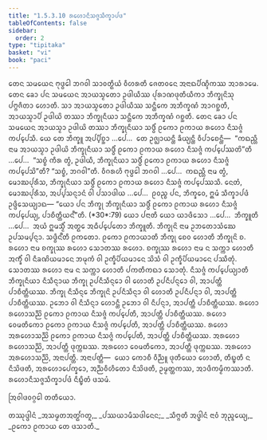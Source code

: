 ```yaml
---
title: "1.5.3.10 ᩁᩉᩮᩣᨶᩥᩈᨩ᩠ᨩᩈᩥᨠ᩠ᨡᩣᨸᨴ"
tableOfContents: false
sidebar:
  order: 2
type: "tipitaka"
basket: "vi"
book: "paci"
---
```



<DynamicBreadcrumb />

<Division number="198" book="paci">

<Paragraph number="648" book="paci">
ᨲᩮᨶ ᩈᨾᨿᩮᨶ ᨻᩩᨴ᩠ᨵᩮᩤ ᨽᨣᩅᩤ ᩈᩣᩅᨲ᩠ᨳᩥᨿᩴ ᩅᩥᩉᩁᨲᩥ ᨩᩮᨲᩅᨶᩮ ᩋᨶᩣᨳᨸᩥᨱ᩠ᨯᩥᨠᩔ ᩋᩣᩁᩣᨾᩮ. ᨲᩮᨶ ᨡᩮᩣ ᨸᨶ ᩈᨾᨿᩮᨶ ᩋᩣᨿᩈ᩠ᨾᨲᩮᩣ ᩏᨴᩤᨿᩥᩔ ᨸᩩᩁᩣᨱᨴᩩᨲᩥᨿᩥᨠᩣ ᨽᩥᨠ᩠ᨡᩩᨶᩦᩈᩩ ᨸᨻ᩠ᨻᨩᩥᨲᩣ ᩉᩮᩣᨲᩥ. ᩈᩣ ᩋᩣᨿᩈ᩠ᨾᨲᩮᩣ ᩏᨴᩤᨿᩥᩔ ᩈᨶ᩠ᨲᩥᨠᩮ ᩋᨽᩥᨠ᩠ᨡᨱᩴ ᩋᩣᨣᨧ᩠ᨨᨲᩥ, ᩋᩣᨿᩈ᩠ᨾᩣᨸᩥ ᩏᨴᩤᨿᩦ ᨲᩔᩣ ᨽᩥᨠ᩠ᨡᩩᨶᩥᨿᩣ ᩈᨶ᩠ᨲᩥᨠᩮ ᩋᨽᩥᨠ᩠ᨡᨱᩴ ᨣᨧ᩠ᨨᨲᩥ. ᨲᩮᨶ ᨡᩮᩣ ᨸᨶ ᩈᨾᨿᩮᨶ ᩋᩣᨿᩈ᩠ᨾᩣ ᩏᨴᩤᨿᩦ ᨲᩔᩣ ᨽᩥᨠ᩠ᨡᩩᨶᩥᨿᩣ ᩈᨴ᩠ᨵᩥᩴ ᩑᨠᩮᩣ ᩑᨠᩣᨿ ᩁᩉᩮᩣ ᨶᩥᩈᨩ᩠ᨩᩴ ᨠᨸ᩠ᨸᩮᩈᩥ.
</Paragraph>

<Paragraph number="649" book="paci">
ᨿᩮ ᨲᩮ ᨽᩥᨠ᩠ᨡᩪ ᩋᨸ᩠ᨸᩥᨧ᩠ᨨᩣ …ᨸᩮ…  ᨲᩮ ᩏᨩ᩠ᨫᩣᨿᨶ᩠ᨲᩥ ᨡᩥᨿ᩠ᨿᨶ᩠ᨲᩥ ᩅᩥᨸᩣᨧᩮᨶ᩠ᨲᩥ—  “ᨠᨳᨬ᩠ᩉᩥ ᨶᩣᨾ ᩋᩣᨿᩈ᩠ᨾᩣ ᩏᨴᩤᨿᩦ ᨽᩥᨠ᩠ᨡᩩᨶᩥᨿᩣ ᩈᨴ᩠ᨵᩥᩴ ᩑᨠᩮᩣ ᩑᨠᩣᨿ ᩁᩉᩮᩣ ᨶᩥᩈᨩ᩠ᨩᩴ ᨠᨸ᩠ᨸᩮᩔᨲᩦ”ᨲᩥ …ᨸᩮ…  “ᩈᨧ᩠ᨧᩴ ᨠᩥᩁ ᨲ᩠ᩅᩴ, ᩏᨴᩤᨿᩥ, ᨽᩥᨠ᩠ᨡᩩᨶᩥᨿᩣ ᩈᨴ᩠ᨵᩥᩴ ᩑᨠᩮᩣ ᩑᨠᩣᨿ ᩁᩉᩮᩣ ᨶᩥᩈᨩ᩠ᨩᩴ ᨠᨸ᩠ᨸᩮᩈᩦ”ᨲᩥ? “ᩈᨧ᩠ᨧᩴ, ᨽᨣᩅᩤ”ᨲᩥ. ᩅᩥᨣᩁᩉᩥ ᨻᩩᨴ᩠ᨵᩮᩤ ᨽᨣᩅᩤ …ᨸᩮ…  ᨠᨳᨬ᩠ᩉᩥ ᨶᩣᨾ ᨲ᩠ᩅᩴ, ᨾᩮᩣᨥᨸᩩᩁᩥᩈ, ᨽᩥᨠ᩠ᨡᩩᨶᩥᨿᩣ ᩈᨴ᩠ᨵᩥᩴ ᩑᨠᩮᩣ ᩑᨠᩣᨿ ᩁᩉᩮᩣ ᨶᩥᩈᨩ᩠ᨩᩴ ᨠᨸ᩠ᨸᩮᩔᩈᩥ. ᨶᩮᨲᩴ, ᨾᩮᩣᨥᨸᩩᩁᩥᩈ, ᩋᨸ᩠ᨸᩈᨶ᩠ᨶᩣᨶᩴ ᩅᩤ ᨸᩈᩣᨴᩤᨿ …ᨸᩮ…  ᩑᩅᨬ᩠ᨧ ᨸᨶ, ᨽᩥᨠ᩠ᨡᩅᩮ, ᩍᨾᩴ ᩈᩥᨠ᩠ᨡᩣᨸᨴᩴ ᩏᨴ᩠ᨴᩥᩈᩮᨿ᩠ᨿᩣᨳ—
</Paragraph>

</Division>
<Division number="199" book="paci">

<Paragraph number="650" book="paci">
<Emphasis>“ᨿᩮᩣ ᨸᨶ ᨽᩥᨠ᩠ᨡᩩ ᨽᩥᨠ᩠ᨡᩩᨶᩥᨿᩣ ᩈᨴ᩠ᨵᩥᩴ ᩑᨠᩮᩣ ᩑᨠᩣᨿ ᩁᩉᩮᩣ ᨶᩥᩈᨩ᩠ᨩᩴ ᨠᨸ᩠ᨸᩮᨿ᩠ᨿ, ᨸᩣᨧᩥᨲ᩠ᨲᩥᨿᨶ᩺”</Emphasis>ᨲᩥ. (*30*:<Emphasis>79</Emphasis>)
</Paragraph>

</Division>
<Division number="200" book="paci">

<Paragraph number="651" book="paci">
<Emphasis>ᨿᩮᩣ ᨸᨶᩣ</Emphasis>ᨲᩥ ᨿᩮᩣ ᨿᩣᨴᩥᩈᩮᩣ …ᨸᩮ…  <Emphasis>ᨽᩥᨠ᩠ᨡᩪ</Emphasis>ᨲᩥ …ᨸᩮ…  ᩋᨿᩴ ᩍᨾᩈ᩠ᨾᩥᩴ ᩋᨲ᩠ᨳᩮ ᩋᨵᩥᨸ᩠ᨸᩮᨲᩮᩣ ᨽᩥᨠ᩠ᨡᩪᨲᩥ.
</Paragraph>

<Paragraph number="652" book="paci">
<Emphasis>ᨽᩥᨠ᩠ᨡᩩᨶᩦ</Emphasis> ᨶᩣᨾ ᩏᨽᨲᩮᩣᩈᩴᨥᩮ ᩏᨸᩈᨾ᩠ᨸᨶ᩠ᨶᩣ.
</Paragraph>

<Paragraph number="653" book="paci">
<Emphasis>ᩈᨴ᩠ᨵᩥᨶ᩺</Emphasis>ᨲᩥ ᩑᨠᨲᩮᩣ.
</Paragraph>

<Paragraph number="654" book="paci">
<Emphasis>ᩑᨠᩮᩣ ᩑᨠᩣᨿᩣ</Emphasis>ᨲᩥ ᨽᩥᨠ᩠ᨡᩩ ᨧᩮᩅ ᩉᩮᩣᨲᩥ ᨽᩥᨠ᩠ᨡᩩᨶᩦ ᨧ.
</Paragraph>

<Paragraph number="655" book="paci">
<Emphasis>ᩁᩉᩮᩣ</Emphasis> ᨶᩣᨾ ᨧᨠ᩠ᨡᩩᩔ ᩁᩉᩮᩣ ᩈᩮᩣᨲᩔ ᩁᩉᩮᩣ. ᨧᨠ᩠ᨡᩩᩔ ᩁᩉᩮᩣ ᨶᩣᨾ ᨶ ᩈᨠ᩠ᨠᩣ ᩉᩮᩣᨲᩥ ᩋᨠ᩠ᨡᩥᩴ ᩅᩤ ᨶᩥᨡᨱᩦᨿᨾᩣᨶᩮ ᨽᨾᩩᨠᩴ ᩅᩤ ᩏᨠ᩠ᨡᩥᨸᩦᨿᨾᩣᨶᩮ ᩈᩦᩈᩴ ᩅᩤ ᩏᨠ᩠ᨡᩥᨸᩦᨿᨾᩣᨶᩮ ᨸᩔᩥᨲᩩᩴ. ᩈᩮᩣᨲᩔ ᩁᩉᩮᩣ ᨶᩣᨾ ᨶ ᩈᨠ᩠ᨠᩣ ᩉᩮᩣᨲᩥ ᨸᨠᨲᩥᨠᨳᩣ ᩈᩮᩣᨲᩩᩴ.
</Paragraph>

<Paragraph number="656" book="paci">
<Emphasis>ᨶᩥᩈᨩ᩠ᨩᩴ ᨠᨸ᩠ᨸᩮᨿ᩠ᨿᩣ</Emphasis>ᨲᩥ ᨽᩥᨠ᩠ᨡᩩᨶᩥᨿᩣ ᨶᩥᩈᩥᨶ᩠ᨶᩣᨿ ᨽᩥᨠ᩠ᨡᩩ ᩏᨸᨶᩥᩈᩥᨶ᩠ᨶᩮᩣ ᩅᩤ ᩉᩮᩣᨲᩥ ᩏᨸᨶᩥᨸᨶ᩠ᨶᩮᩣ ᩅᩤ, ᩋᩣᨸᨲ᩠ᨲᩥ ᨸᩣᨧᩥᨲ᩠ᨲᩥᨿᩔ.
</Paragraph>

<Paragraph number="657" book="paci">
ᨽᩥᨠ᩠ᨡᩩ ᨶᩥᩈᩥᨶ᩠ᨶᩮ ᨽᩥᨠ᩠ᨡᩩᨶᩦ ᩏᨸᨶᩥᩈᩥᨶ᩠ᨶᩣ ᩅᩤ ᩉᩮᩣᨲᩥ ᩏᨸᨶᩥᨸᨶ᩠ᨶᩣ ᩅᩤ, ᩋᩣᨸᨲ᩠ᨲᩥ ᨸᩣᨧᩥᨲ᩠ᨲᩥᨿᩔ. ᩏᨽᩮᩣ ᩅᩤ ᨶᩥᩈᩥᨶ᩠ᨶᩣ ᩉᩮᩣᨶ᩠ᨲᩥ ᩏᨽᩮᩣ ᩅᩤ ᨶᩥᨸᨶ᩠ᨶᩣ, ᩋᩣᨸᨲ᩠ᨲᩥ ᨸᩣᨧᩥᨲ᩠ᨲᩥᨿᩔ.
</Paragraph>

</Division>
<Division number="201" book="paci">

<Paragraph number="658" book="paci">
ᩁᩉᩮᩣ ᩁᩉᩮᩣᩈᨬ᩠ᨬᩦ ᩑᨠᩮᩣ ᩑᨠᩣᨿ ᨶᩥᩈᨩ᩠ᨩᩴ ᨠᨸ᩠ᨸᩮᨲᩥ, ᩋᩣᨸᨲ᩠ᨲᩥ ᨸᩣᨧᩥᨲ᩠ᨲᩥᨿᩔ. ᩁᩉᩮᩣ ᩅᩮᨾᨲᩥᨠᩮᩣ ᩑᨠᩮᩣ ᩑᨠᩣᨿ ᨶᩥᩈᨩ᩠ᨩᩴ ᨠᨸ᩠ᨸᩮᨲᩥ, ᩋᩣᨸᨲ᩠ᨲᩥ ᨸᩣᨧᩥᨲ᩠ᨲᩥᨿᩔ. ᩁᩉᩮᩣ ᩋᩁᩉᩮᩣᩈᨬ᩠ᨬᩦ ᩑᨠᩮᩣ ᩑᨠᩣᨿ ᨶᩥᩈᨩ᩠ᨩᩴ ᨠᨸ᩠ᨸᩮᨲᩥ, ᩋᩣᨸᨲ᩠ᨲᩥ ᨸᩣᨧᩥᨲ᩠ᨲᩥᨿᩔ.
</Paragraph>

<Paragraph number="659" book="paci">
ᩋᩁᩉᩮᩣ ᩁᩉᩮᩣᩈᨬ᩠ᨬᩦ, ᩋᩣᨸᨲ᩠ᨲᩥ ᨴᩩᨠ᩠ᨠᨭᩔ. ᩋᩁᩉᩮᩣ ᩅᩮᨾᨲᩥᨠᩮᩣ, ᩋᩣᨸᨲ᩠ᨲᩥ ᨴᩩᨠ᩠ᨠᨭᩔ. ᩋᩁᩉᩮᩣ ᩋᩁᩉᩮᩣᩈᨬ᩠ᨬᩦ, ᩋᨶᩣᨸᨲ᩠ᨲᩥ.
</Paragraph>

</Division>
<Division number="202" book="paci">

<Paragraph number="660" book="paci">
ᩋᨶᩣᨸᨲ᩠ᨲᩥ—  ᨿᩮᩣ ᨠᩮᩣᨧᩥ ᩅᩥᨬ᩠ᨬᩪ ᨴᩩᨲᩥᨿᩮᩣ ᩉᩮᩣᨲᩥ, ᨲᩥᨭ᩠ᨮᨲᩥ ᨶ ᨶᩥᩈᩦᨴᨲᩥ, ᩋᩁᩉᩮᩣᨸᩮᨠ᩠ᨡᩮᩣ, ᩋᨬ᩠ᨬᩅᩥᩉᩥᨲᩮᩣ ᨶᩥᩈᩦᨴᨲᩥ, ᩏᨾ᩠ᨾᨲ᩠ᨲᨠᩔ, ᩋᩣᨴᩥᨠᨾ᩠ᨾᩥᨠᩔᩣᨲᩥ.

</Paragraph>
</Division>

<Paragraph number="661" type="center" book="paci">
ᩁᩉᩮᩣᨶᩥᩈᨩ᩠ᨩᩈᩥᨠ᩠ᨡᩣᨸᨴᩴ ᨶᩥᨭ᩠ᨮᩥᨲᩴ ᨴᩈᨾᩴ.

  
ᩒᩅᩤᨴᩅᨣ᩠ᨣᩮᩤ ᨲᨲᩥᨿᩮᩣ.



</Paragraph>

<Paragraph number="662" type="center" book="paci">
ᨲᩔᩩᨴ᩠ᨴᩤᨶᩴ


</Paragraph>

<Paragraph number="663" type="verses" book="paci">
_ᩋᩈᨾ᩠ᨾᨲᩋᨲ᩠ᨳᩘᨣᨲᩪ,_  
_ᨸᩔᨿᩣᨾᩥᩈᨴᩤᨶᩮᨶ;_  
_ᩈᩥᨻ᩠ᨻᨲᩥ ᩋᨴ᩠ᨵᩤᨶᩴ ᨶᩣᩅᩴ ᨽᩩᨬ᩠ᨩᩮᨿ᩠ᨿ,_  
_ᩑᨠᩮᩣ ᩑᨠᩣᨿ ᨲᩮ ᨴᩈᩣᨲᩥ._
</Paragraph>